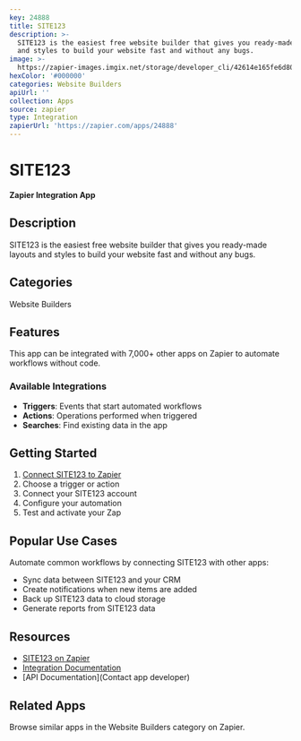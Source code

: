 ```yaml
---
key: 24888
title: SITE123
description: >-
  SITE123 is the easiest free website builder that gives you ready-made layouts
  and styles to build your website fast and without any bugs.
image: >-
  https://zapier-images.imgix.net/storage/developer_cli/42614e165fe6d80421142cdcd076b512.png?auto=format%2Ccompress&ixlib=python-3.0.0&q=50
hexColor: '#000000'
categories: Website Builders
apiUrl: ''
collection: Apps
source: zapier
type: Integration
zapierUrl: 'https://zapier.com/apps/24888'
---
```

# SITE123

**Zapier Integration App**

## Description

SITE123 is the easiest free website builder that gives you ready-made layouts and styles to build your website fast and without any bugs.

## Categories

Website Builders

## Features

This app can be integrated with 7,000+ other apps on Zapier to automate workflows without code.

### Available Integrations

- **Triggers**: Events that start automated workflows
- **Actions**: Operations performed when triggered
- **Searches**: Find existing data in the app

## Getting Started

1. [Connect SITE123 to Zapier](https://zapier.com/apps/24888)
2. Choose a trigger or action
3. Connect your SITE123 account
4. Configure your automation
5. Test and activate your Zap

## Popular Use Cases

Automate common workflows by connecting SITE123 with other apps:

- Sync data between SITE123 and your CRM
- Create notifications when new items are added
- Back up SITE123 data to cloud storage
- Generate reports from SITE123 data

## Resources

- [SITE123 on Zapier](https://zapier.com/apps/24888)
- [Integration Documentation](https://zapier.com/apps/24888/integrations)
- [API Documentation](Contact app developer)

## Related Apps

Browse similar apps in the Website Builders category on Zapier.
